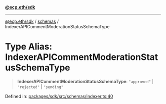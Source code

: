 [**@ecp.eth/sdk**](/sdk-reference/index.mdx)

***

[@ecp.eth/sdk](/sdk-reference/index.mdx) / [schemas](/sdk-reference/schemas/index.mdx) / IndexerAPICommentModerationStatusSchemaType

# Type Alias: IndexerAPICommentModerationStatusSchemaType

> **IndexerAPICommentModerationStatusSchemaType**: `"approved"` \| `"rejected"` \| `"pending"`

Defined in: [packages/sdk/src/schemas/indexer.ts:40](https://github.com/ecp-eth/comments-monorepo/blob/main/packages/sdk/src/schemas/indexer.ts#L40)
